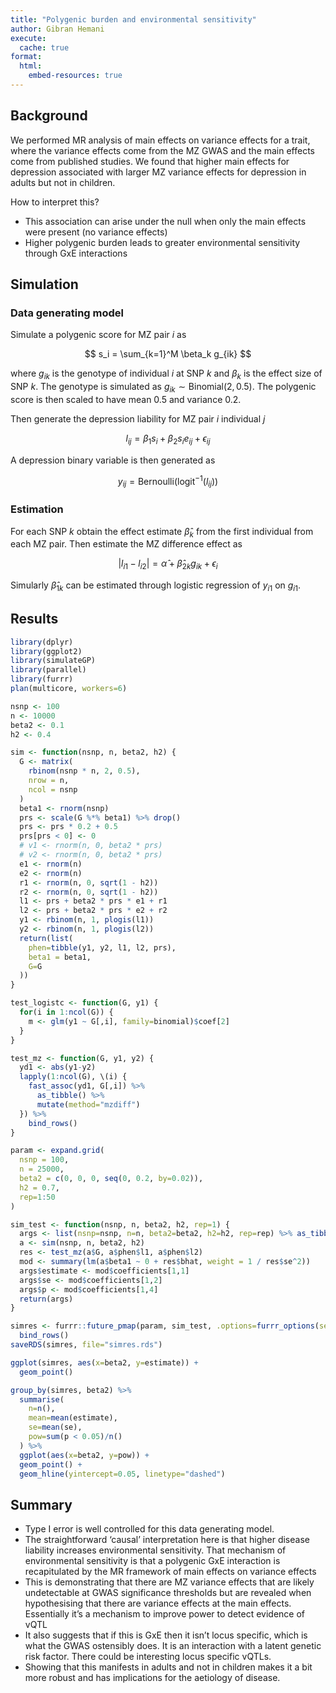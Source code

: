 ```yaml
---
title: "Polygenic burden and environmental sensitivity"
author: Gibran Hemani
execute: 
  cache: true
format:
  html:
    embed-resources: true
---
```


## Background

We performed MR analysis of main effects on variance effects for a trait, where the variance effects come from the MZ GWAS and the main effects come from published studies. We found that higher main effects for depression associated with larger MZ variance effects for depression in adults but not in children.

How to interpret this?

- This association can arise under the null when only the main effects were present (no variance effects)
- Higher polygenic burden leads to greater environmental sensitivity through GxE interactions

## Simulation 

### Data generating model

Simulate a polygenic score for MZ pair $i$ as

$$
s_i = \sum_{k=1}^M \beta_k g_{ik}
$$

where $g_{ik}$ is the genotype of individual $i$ at SNP $k$ and $\beta_k$ is the effect size of SNP $k$. The genotype is simulated as $g_{ik} \sim \text{Binomial}(2, 0.5)$. The polygenic score is then scaled to have mean 0.5 and variance 0.2.

Then generate the depression liability for MZ pair $i$ individual $j$

$$
l_{ij} = \beta_1 s_i + \beta_2 s_i e_{ij} + \epsilon_{ij}
$$

A depression binary variable is then generated as

$$
y_{ij} = \text{Bernoulli}(\text{logit}^{-1}(l_{ij}))
$$

### Estimation

For each SNP $k$ obtain the effect estimate $\hat{\beta}_k$ from the first individual from each MZ pair. Then estimate the MZ difference effect as

$$
| l_{i1} - l_{i2} | = \hat{\alpha} + \hat{\beta}_{2k} g_{ik} + \epsilon_{i}
$$

Simularly $\hat{\beta}_{1k}$ can be estimated through logistic regression of $y_{i1}$ on $g_{i1}$.

## Results

```r
library(dplyr)
library(ggplot2)
library(simulateGP)
library(parallel)
library(furrr)
plan(multicore, workers=6)
```


```r
nsnp <- 100
n <- 10000
beta2 <- 0.1
h2 <- 0.4

sim <- function(nsnp, n, beta2, h2) {
  G <- matrix(
    rbinom(nsnp * n, 2, 0.5),
    nrow = n,
    ncol = nsnp
  )
  beta1 <- rnorm(nsnp)
  prs <- scale(G %*% beta1) %>% drop()
  prs <- prs * 0.2 + 0.5
  prs[prs < 0] <- 0
  # v1 <- rnorm(n, 0, beta2 * prs)
  # v2 <- rnorm(n, 0, beta2 * prs)
  e1 <- rnorm(n)
  e2 <- rnorm(n)
  r1 <- rnorm(n, 0, sqrt(1 - h2))
  r2 <- rnorm(n, 0, sqrt(1 - h2))
  l1 <- prs + beta2 * prs * e1 + r1
  l2 <- prs + beta2 * prs * e2 + r2
  y1 <- rbinom(n, 1, plogis(l1))
  y2 <- rbinom(n, 1, plogis(l2))
  return(list(
    phen=tibble(y1, y2, l1, l2, prs),
    beta1 = beta1,
    G=G
  ))
}
```


```r

test_logistc <- function(G, y1) {
  for(i in 1:ncol(G)) {
    m <- glm(y1 ~ G[,i], family=binomial)$coef[2]
  }
}

test_mz <- function(G, y1, y2) {
  yd1 <- abs(y1-y2)
  lapply(1:ncol(G), \(i) {
    fast_assoc(yd1, G[,i]) %>%
      as_tibble() %>%
      mutate(method="mzdiff")
  }) %>%
    bind_rows()
}
```

```r
param <- expand.grid(
  nsnp = 100,
  n = 25000,
  beta2 = c(0, 0, 0, seq(0, 0.2, by=0.02)),
  h2 = 0.7,
  rep=1:50
)

sim_test <- function(nsnp, n, beta2, h2, rep=1) {
  args <- list(nsnp=nsnp, n=n, beta2=beta2, h2=h2, rep=rep) %>% as_tibble()  
  a <- sim(nsnp, n, beta2, h2)
  res <- test_mz(a$G, a$phen$l1, a$phen$l2)
  mod <- summary(lm(a$beta1 ~ 0 + res$bhat, weight = 1 / res$se^2))
  args$estimate <- mod$coefficients[1,1]
  args$se <- mod$coefficients[1,2]
  args$p <- mod$coefficients[1,4]
  return(args)
}

simres <- furrr::future_pmap(param, sim_test, .options=furrr_options(seed=TRUE)) %>%
  bind_rows()
saveRDS(simres, file="simres.rds")
```


```r
ggplot(simres, aes(x=beta2, y=estimate)) +
  geom_point()
```



```r
group_by(simres, beta2) %>%
  summarise(
    n=n(),
    mean=mean(estimate),
    se=mean(se),
    pow=sum(p < 0.05)/n()
  ) %>%
  ggplot(aes(x=beta2, y=pow)) +
  geom_point() +
  geom_hline(yintercept=0.05, linetype="dashed")
```


## Summary

- Type I error is well controlled for this data generating model.
- The straightforward ‘causal’ interpretation here is that higher disease liability increases environmental sensitivity. That mechanism of environmental sensitivity is that a polygenic GxE interaction is recapitulated by the MR framework of main effects on variance effects
- This is demonstrating that there are MZ variance effects that are likely undetectable at GWAS significance thresholds but are revealed when hypothesising that there are variance effects at the main effects. Essentially it’s a mechanism to improve power to detect evidence of vQTL
- It also suggests that if this is GxE then it isn’t locus specific, which is what the GWAS ostensibly does. It is an interaction with a latent genetic risk factor. There could be interesting locus specific vQTLs.
- Showing that this manifests in adults and not in children makes it a bit more robust and has implications for the aetiology of disease.

